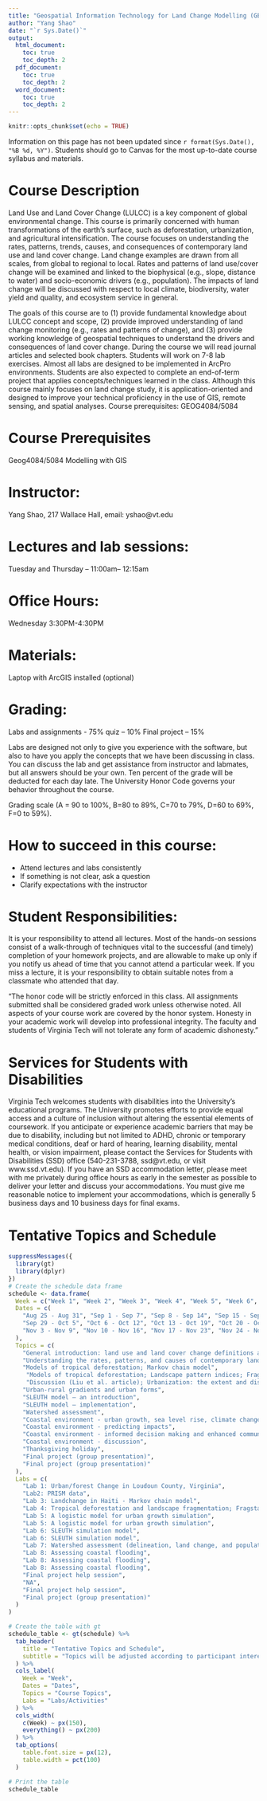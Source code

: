 ```yaml
---
title: "Geospatial Information Technology for Land Change Modelling (GEOG4334/5334G)"
author: "Yang Shao"
date: "`r Sys.Date()`"
output:
  html_document:
    toc: true
    toc_depth: 2
  pdf_document:
    toc: true
    toc_depth: 2
  word_document:
    toc: true
    toc_depth: 2
---
```

```r
knitr::opts_chunk$set(echo = TRUE)
```

Information on this page has not been updated since `r format(Sys.Date(), "%B %d, %Y")`. Students should go to Canvas for the most up-to-date course syllabus and materials.


# Course Description

Land Use and Land Cover Change (LULCC) is a key component of global environmental change. This course is primarily concerned with human transformations of the earth's surface, such as deforestation, urbanization, and agricultural intensification. The course focuses on understanding the rates, patterns, trends, causes, and consequences of contemporary land use and land cover change. Land change examples are drawn from all scales, from global to regional to local. Rates and patterns of land use/cover change will be examined and linked to the biophysical (e.g., slope, distance to water) and socio-economic drivers (e.g., population). The impacts of land change will be discussed with respect to local climate, biodiversity, water yield and quality, and ecosystem service in general. 

The goals of this course are to (1) provide fundamental knowledge about LULCC concept and scope, (2) provide improved understanding of land change monitoring (e.g., rates and patterns of change), and (3) provide working knowledge of geospatial techniques to understand the drivers and consequences of land cover change. During the course we will read journal articles and selected book chapters. Students will work on 7-8 lab exercises. Almost all labs are designed to be implemented in ArcPro environments. Students are also expected to complete an end-of-term project that applies concepts/techniques learned in the class. Although this course mainly focuses on land change study, it is application-oriented and designed to improve your technical proficiency in the use of GIS, remote sensing, and spatial analyses. Course prerequisites: GEOG4084/5084

# Course Prerequisites
Geog4084/5084 Modelling with GIS

# Instructor: 
Yang Shao, 217 Wallace Hall, email: yshao@vt.edu

# Lectures and lab sessions: 
Tuesday and Thursday – 11:00am– 12:15am

# Office Hours: 
Wednesday 3:30PM-4:30PM

# Materials: 
Laptop with ArcGIS installed (optional) 

# Grading: 
Labs and assignments - 75%
quiz – 10%
Final project – 15%

Labs are designed not only to give you experience with the software, but also to have you apply the concepts that we have been discussing in class. You can discuss the lab and get assistance from instructor and labmates, but all answers should be your own.  Ten percent of the grade will be deducted for each day late. The University Honor Code governs your behavior throughout the course.

Grading scale (A = 90 to 100%, B=80 to 89%, C=70 to 79%, D=60 to 69%, F=0 to 59%). 

# How to succeed in this course:
- Attend lectures and labs consistently
- If something is not clear, ask a question
- Clarify expectations with the instructor

# Student Responsibilities: 
It is your responsibility to attend all lectures. Most of the hands-on sessions consist of a walk-through of techniques vital to the successful (and timely) completion of your homework projects, and are allowable to make up only if you notify us ahead of time that you cannot attend a particular week. If you miss a lecture, it is your responsibility to obtain suitable notes from a classmate who attended that day.

"The honor code will be strictly enforced in this class. All assignments submitted shall be considered graded work unless otherwise noted. All aspects of your course work are covered by the honor system. Honesty in your academic work will develop into professional integrity. The faculty and students of Virginia Tech will not tolerate any form of academic dishonesty."

# Services for Students with Disabilities 
Virginia Tech welcomes students with disabilities into the University’s educational programs. The University promotes efforts to provide equal access and a culture of inclusion without altering the essential elements of coursework. If you anticipate or experience academic barriers that may be due to disability, including but not limited to ADHD, chronic or temporary medical conditions, deaf or hard of hearing, learning disability, mental health, or vision impairment, please contact the Services for Students with Disabilities (SSD) office (540-231-3788, ssd@vt.edu, or visit www.ssd.vt.edu). If you have an SSD accommodation letter, please meet with me privately during office hours as early in the semester as possible to deliver your letter and discuss your accommodations. You must give me reasonable notice to implement your accommodations, which is generally 5 business days and 10 business days for final exams.

# Tentative Topics and Schedule

```r
suppressMessages({
  library(gt)
  library(dplyr)
})
# Create the schedule data frame
schedule <- data.frame(
  Week = c("Week 1", "Week 2", "Week 3", "Week 4", "Week 5", "Week 6", "Week 7", "Week 8", "Week 9", "Week 10", "Week 11", "Week 12", "Week 13", "Week 14", "Week 15", "Week 16"),
  Dates = c(
    "Aug 25 - Aug 31", "Sep 1 - Sep 7", "Sep 8 - Sep 14", "Sep 15 - Sep 21", "Sep 22 - Sep 28", 
    "Sep 29 - Oct 5", "Oct 6 - Oct 12", "Oct 13 - Oct 19", "Oct 20 - Oct 26", "Oct 27 - Nov 2", 
    "Nov 3 - Nov 9", "Nov 10 - Nov 16", "Nov 17 - Nov 23", "Nov 24 - Nov 30", "Dec 1 - Dec 7", "Dec 8 - Dec 14"
  ),
  Topics = c(
    "General introduction: land use and land cover change definitions and scope; Understanding the consequences of land use and land cover change",
    "Understanding the rates, patterns, and causes of contemporary land use and land cover change; In class lab exercises: ArcGIS model builder, Arcpy",
    "Models of tropical deforestation; Markov chain model",
     "Models of tropical deforestation; Landscape pattern indices; Fragstats",
     "Discussion (Liu et al. article); Urbanization: the extent and distribution of urban settlements, expansion of urban settlements",
    "Urban-rural gradients and urban forms",
    "SLEUTH model – an introduction",
    "SLEUTH model – implementation",
    "Watershed assessment",
    "Coastal environment - urban growth, sea level rise, climate change, flood impacts ", 
    "Coastal environment - predicting impacts",
    "Coastal environment - informed decision making and enhanced community resilience",
    "Coastal environment - discussion",
    "Thanksgiving holiday",
    "Final project (group presentation)",
    "Final project (group presentation)"
  ),
  Labs = c(
    "Lab 1: Urban/forest Change in Loudoun County, Virginia",
    "Lab2: PRISM data",
    "Lab 3: Landchange in Haiti - Markov chain model",
    "Lab 4: Tropical deforestation and landscape fragmentation; Fragstats",
    "Lab 5: A logistic model for urban growth simulation",
    "Lab 5: A logistic model for urban growth simulation",
    "Lab 6: SLEUTH simulation model",
    "Lab 6: SLEUTH simulation model",
    "Lab 7: Watershed assessment (delineation, land change, and population change) ",
    "Lab 8: Assessing coastal flooding",
    "Lab 8: Assessing coastal flooding",
    "Lab 8: Assessing coastal flooding",
    "Final project help session",
    "NA",
    "Final project help session",
    "Final project (group presentation)"
  )
)

# Create the table with gt
schedule_table <- gt(schedule) %>%
  tab_header(
    title = "Tentative Topics and Schedule",
    subtitle = "Topics will be adjusted according to participant interest and may be constantly readjusted during the term, along with other activities."
  ) %>%
  cols_label(
    Week = "Week",
    Dates = "Dates",
    Topics = "Course Topics",
    Labs = "Labs/Activities"
  ) %>%
  cols_width(
    c(Week) ~ px(150),
    everything() ~ px(200)
  ) %>%
  tab_options(
    table.font.size = px(12),
    table.width = pct(100)
  )

# Print the table
schedule_table


```

